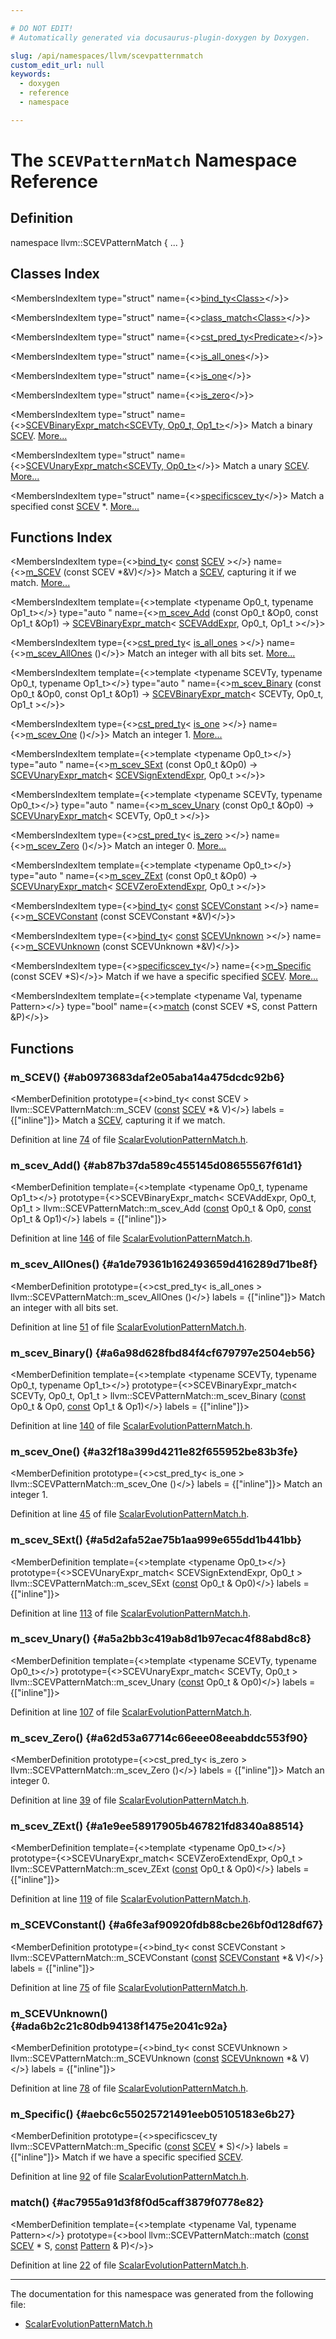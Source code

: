 ```yaml
---

# DO NOT EDIT!
# Automatically generated via docusaurus-plugin-doxygen by Doxygen.

slug: /api/namespaces/llvm/scevpatternmatch
custom_edit_url: null
keywords:
  - doxygen
  - reference
  - namespace

---
```





# The `SCEVPatternMatch` Namespace Reference

<DoxygenPage pluginConfig={pluginConfig}>



## Definition

<CodeBlock>namespace llvm::SCEVPatternMatch &#123; ... &#125;</CodeBlock>

## Classes Index

<MembersIndex>

<MembersIndexItem
  type="struct"
  name={<><a href="/docs/api/structs/llvm/scevpatternmatch/bind-ty">bind_ty&lt;Class&gt;</a></>}>
</MembersIndexItem>

<MembersIndexItem
  type="struct"
  name={<><a href="/docs/api/structs/llvm/scevpatternmatch/class-match">class_match&lt;Class&gt;</a></>}>
</MembersIndexItem>

<MembersIndexItem
  type="struct"
  name={<><a href="/docs/api/structs/llvm/scevpatternmatch/cst-pred-ty">cst_pred_ty&lt;Predicate&gt;</a></>}>
</MembersIndexItem>

<MembersIndexItem
  type="struct"
  name={<><a href="/docs/api/structs/llvm/scevpatternmatch/is-all-ones">is_all_ones</a></>}>
</MembersIndexItem>

<MembersIndexItem
  type="struct"
  name={<><a href="/docs/api/structs/llvm/scevpatternmatch/is-one">is_one</a></>}>
</MembersIndexItem>

<MembersIndexItem
  type="struct"
  name={<><a href="/docs/api/structs/llvm/scevpatternmatch/is-zero">is_zero</a></>}>
</MembersIndexItem>

<MembersIndexItem
  type="struct"
  name={<><a href="/docs/api/structs/llvm/scevpatternmatch/scevbinaryexpr-match">SCEVBinaryExpr_match&lt;SCEVTy, Op0_t, Op1_t&gt;</a></>}>
Match a binary <a href="/docs/api/classes/llvm/scev">SCEV</a>. <a href="/docs/api/structs/llvm/scevpatternmatch/scevbinaryexpr-match/#details">More...</a>
</MembersIndexItem>

<MembersIndexItem
  type="struct"
  name={<><a href="/docs/api/structs/llvm/scevpatternmatch/scevunaryexpr-match">SCEVUnaryExpr_match&lt;SCEVTy, Op0_t&gt;</a></>}>
Match a unary <a href="/docs/api/classes/llvm/scev">SCEV</a>. <a href="/docs/api/structs/llvm/scevpatternmatch/scevunaryexpr-match/#details">More...</a>
</MembersIndexItem>

<MembersIndexItem
  type="struct"
  name={<><a href="/docs/api/structs/llvm/scevpatternmatch/specificscev-ty">specificscev_ty</a></>}>
Match a specified const <a href="/docs/api/classes/llvm/scev">SCEV</a> &#42;. <a href="/docs/api/structs/llvm/scevpatternmatch/specificscev-ty/#details">More...</a>
</MembersIndexItem>

</MembersIndex>

## Functions Index

<MembersIndex>

<MembersIndexItem
  type={<><a href="/docs/api/structs/llvm/scevpatternmatch/bind-ty">bind&#95;ty</a>&lt; <a href="/docs/api/files/lib/lib/target/lib/target/aarch64/aarch64promoteconstant-cpp/#a90f8350fecae261c25be85d38b451bff">const</a> <a href="/docs/api/classes/llvm/scev">SCEV</a> &gt;</>}
  name={<><a href="#ab0973683daf2e05aba14a475dcdc92b6">m&#95;SCEV</a> (const SCEV &#42;&amp;V)</>}>
Match a <a href="/docs/api/classes/llvm/scev">SCEV</a>, capturing it if we match. <a href="#ab0973683daf2e05aba14a475dcdc92b6">More...</a>
</MembersIndexItem>

<MembersIndexItem
  template={<>template &lt;typename Op0&#95;t, typename Op1&#95;t&gt;</>}
  type="auto "
  name={<><a href="#ab87b37da589c455145d08655567f61d1">m&#95;scev&#95;Add</a> (const Op0&#95;t &amp;Op0, const Op1&#95;t &amp;Op1) -&gt; <a href="/docs/api/structs/llvm/scevpatternmatch/scevbinaryexpr-match">SCEVBinaryExpr&#95;match</a>&lt; <a href="/docs/api/classes/llvm/scevaddexpr">SCEVAddExpr</a>, Op0&#95;t, Op1&#95;t &gt;</>}>
</MembersIndexItem>

<MembersIndexItem
  type={<><a href="/docs/api/structs/llvm/scevpatternmatch/cst-pred-ty">cst&#95;pred&#95;ty</a>&lt; <a href="/docs/api/structs/llvm/scevpatternmatch/is-all-ones">is&#95;all&#95;ones</a> &gt;</>}
  name={<><a href="#a1de79361b162493659d416289d71be8f">m&#95;scev&#95;AllOnes</a> ()</>}>
Match an integer with all bits set. <a href="#a1de79361b162493659d416289d71be8f">More...</a>
</MembersIndexItem>

<MembersIndexItem
  template={<>template &lt;typename SCEVTy, typename Op0&#95;t, typename Op1&#95;t&gt;</>}
  type="auto "
  name={<><a href="#a6a98d628fbd84f4cf679797e2504eb56">m&#95;scev&#95;Binary</a> (const Op0&#95;t &amp;Op0, const Op1&#95;t &amp;Op1) -&gt; <a href="/docs/api/structs/llvm/scevpatternmatch/scevbinaryexpr-match">SCEVBinaryExpr&#95;match</a>&lt; SCEVTy, Op0&#95;t, Op1&#95;t &gt;</>}>
</MembersIndexItem>

<MembersIndexItem
  type={<><a href="/docs/api/structs/llvm/scevpatternmatch/cst-pred-ty">cst&#95;pred&#95;ty</a>&lt; <a href="/docs/api/structs/llvm/scevpatternmatch/is-one">is&#95;one</a> &gt;</>}
  name={<><a href="#a32f18a399d4211e82f655952be83b3fe">m&#95;scev&#95;One</a> ()</>}>
Match an integer 1. <a href="#a32f18a399d4211e82f655952be83b3fe">More...</a>
</MembersIndexItem>

<MembersIndexItem
  template={<>template &lt;typename Op0&#95;t&gt;</>}
  type="auto "
  name={<><a href="#a5d2afa52ae75b1aa999e655dd1b441bb">m&#95;scev&#95;SExt</a> (const Op0&#95;t &amp;Op0) -&gt; <a href="/docs/api/structs/llvm/scevpatternmatch/scevunaryexpr-match">SCEVUnaryExpr&#95;match</a>&lt; <a href="/docs/api/classes/llvm/scevsignextendexpr">SCEVSignExtendExpr</a>, Op0&#95;t &gt;</>}>
</MembersIndexItem>

<MembersIndexItem
  template={<>template &lt;typename SCEVTy, typename Op0&#95;t&gt;</>}
  type="auto "
  name={<><a href="#a5a2bb3c419ab8d1b97ecac4f88abd8c8">m&#95;scev&#95;Unary</a> (const Op0&#95;t &amp;Op0) -&gt; <a href="/docs/api/structs/llvm/scevpatternmatch/scevunaryexpr-match">SCEVUnaryExpr&#95;match</a>&lt; SCEVTy, Op0&#95;t &gt;</>}>
</MembersIndexItem>

<MembersIndexItem
  type={<><a href="/docs/api/structs/llvm/scevpatternmatch/cst-pred-ty">cst&#95;pred&#95;ty</a>&lt; <a href="/docs/api/structs/llvm/scevpatternmatch/is-zero">is&#95;zero</a> &gt;</>}
  name={<><a href="#a62d53a67714c66eee08eeabddc553f90">m&#95;scev&#95;Zero</a> ()</>}>
Match an integer 0. <a href="#a62d53a67714c66eee08eeabddc553f90">More...</a>
</MembersIndexItem>

<MembersIndexItem
  template={<>template &lt;typename Op0&#95;t&gt;</>}
  type="auto "
  name={<><a href="#a1e9ee58917905b467821fd8340a88514">m&#95;scev&#95;ZExt</a> (const Op0&#95;t &amp;Op0) -&gt; <a href="/docs/api/structs/llvm/scevpatternmatch/scevunaryexpr-match">SCEVUnaryExpr&#95;match</a>&lt; <a href="/docs/api/classes/llvm/scevzeroextendexpr">SCEVZeroExtendExpr</a>, Op0&#95;t &gt;</>}>
</MembersIndexItem>

<MembersIndexItem
  type={<><a href="/docs/api/structs/llvm/scevpatternmatch/bind-ty">bind&#95;ty</a>&lt; <a href="/docs/api/files/lib/lib/target/lib/target/aarch64/aarch64promoteconstant-cpp/#a90f8350fecae261c25be85d38b451bff">const</a> <a href="/docs/api/classes/llvm/scevconstant">SCEVConstant</a> &gt;</>}
  name={<><a href="#a6fe3af90920fdb88cbe26bf0d128df67">m&#95;SCEVConstant</a> (const SCEVConstant &#42;&amp;V)</>}>
</MembersIndexItem>

<MembersIndexItem
  type={<><a href="/docs/api/structs/llvm/scevpatternmatch/bind-ty">bind&#95;ty</a>&lt; <a href="/docs/api/files/lib/lib/target/lib/target/aarch64/aarch64promoteconstant-cpp/#a90f8350fecae261c25be85d38b451bff">const</a> <a href="/docs/api/classes/llvm/scevunknown">SCEVUnknown</a> &gt;</>}
  name={<><a href="#ada6b2c21c80db94138f1475e2041c92a">m&#95;SCEVUnknown</a> (const SCEVUnknown &#42;&amp;V)</>}>
</MembersIndexItem>

<MembersIndexItem
  type={<><a href="/docs/api/structs/llvm/scevpatternmatch/specificscev-ty">specificscev&#95;ty</a></>}
  name={<><a href="#aebc6c55025721491eeb05105183e6b27">m&#95;Specific</a> (const SCEV &#42;S)</>}>
Match if we have a specific specified <a href="/docs/api/classes/llvm/scev">SCEV</a>. <a href="#aebc6c55025721491eeb05105183e6b27">More...</a>
</MembersIndexItem>

<MembersIndexItem
  template={<>template &lt;typename Val, typename Pattern&gt;</>}
  type="bool"
  name={<><a href="#ac7955a91d3f8f0d5caff3879f0778e82">match</a> (const SCEV &#42;S, const Pattern &amp;P)</>}>
</MembersIndexItem>

</MembersIndex>


<SectionDefinition>

## Functions

### m&#95;SCEV() {#ab0973683daf2e05aba14a475dcdc92b6}

<MemberDefinition
  prototype={<>bind&#95;ty&lt; const SCEV &gt; llvm::SCEVPatternMatch::m&#95;SCEV (<a href="/docs/api/files/lib/lib/target/lib/target/aarch64/aarch64promoteconstant-cpp/#a90f8350fecae261c25be85d38b451bff">const</a> <a href="/docs/api/classes/llvm/scev">SCEV</a> &#42;&amp; V)</>}
  labels = {["inline"]}>
Match a <a href="/docs/api/classes/llvm/scev">SCEV</a>, capturing it if we match.

Definition at line <a href="/docs/api/files/include/include/llvm/include/llvm/analysis/scalarevolutionpatternmatch-h/#l00074">74</a> of file <a href="/docs/api/files/include/include/llvm/include/llvm/analysis/scalarevolutionpatternmatch-h">ScalarEvolutionPatternMatch.h</a>.
</MemberDefinition>

### m&#95;scev&#95;Add() {#ab87b37da589c455145d08655567f61d1}

<MemberDefinition
  template={<>template &lt;typename Op0&#95;t, typename Op1&#95;t&gt;</>}
  prototype={<>SCEVBinaryExpr&#95;match&lt; SCEVAddExpr, Op0&#95;t, Op1&#95;t &gt; llvm::SCEVPatternMatch::m&#95;scev&#95;Add (<a href="/docs/api/files/lib/lib/target/lib/target/aarch64/aarch64promoteconstant-cpp/#a90f8350fecae261c25be85d38b451bff">const</a> Op0&#95;t &amp; Op0, <a href="/docs/api/files/lib/lib/target/lib/target/aarch64/aarch64promoteconstant-cpp/#a90f8350fecae261c25be85d38b451bff">const</a> Op1&#95;t &amp; Op1)</>}
  labels = {["inline"]}>

Definition at line <a href="/docs/api/files/include/include/llvm/include/llvm/analysis/scalarevolutionpatternmatch-h/#l00146">146</a> of file <a href="/docs/api/files/include/include/llvm/include/llvm/analysis/scalarevolutionpatternmatch-h">ScalarEvolutionPatternMatch.h</a>.
</MemberDefinition>

### m&#95;scev&#95;AllOnes() {#a1de79361b162493659d416289d71be8f}

<MemberDefinition
  prototype={<>cst&#95;pred&#95;ty&lt; is&#95;all&#95;ones &gt; llvm::SCEVPatternMatch::m&#95;scev&#95;AllOnes ()</>}
  labels = {["inline"]}>
Match an integer with all bits set.

Definition at line <a href="/docs/api/files/include/include/llvm/include/llvm/analysis/scalarevolutionpatternmatch-h/#l00051">51</a> of file <a href="/docs/api/files/include/include/llvm/include/llvm/analysis/scalarevolutionpatternmatch-h">ScalarEvolutionPatternMatch.h</a>.
</MemberDefinition>

### m&#95;scev&#95;Binary() {#a6a98d628fbd84f4cf679797e2504eb56}

<MemberDefinition
  template={<>template &lt;typename SCEVTy, typename Op0&#95;t, typename Op1&#95;t&gt;</>}
  prototype={<>SCEVBinaryExpr&#95;match&lt; SCEVTy, Op0&#95;t, Op1&#95;t &gt; llvm::SCEVPatternMatch::m&#95;scev&#95;Binary (<a href="/docs/api/files/lib/lib/target/lib/target/aarch64/aarch64promoteconstant-cpp/#a90f8350fecae261c25be85d38b451bff">const</a> Op0&#95;t &amp; Op0, <a href="/docs/api/files/lib/lib/target/lib/target/aarch64/aarch64promoteconstant-cpp/#a90f8350fecae261c25be85d38b451bff">const</a> Op1&#95;t &amp; Op1)</>}
  labels = {["inline"]}>

Definition at line <a href="/docs/api/files/include/include/llvm/include/llvm/analysis/scalarevolutionpatternmatch-h/#l00140">140</a> of file <a href="/docs/api/files/include/include/llvm/include/llvm/analysis/scalarevolutionpatternmatch-h">ScalarEvolutionPatternMatch.h</a>.
</MemberDefinition>

### m&#95;scev&#95;One() {#a32f18a399d4211e82f655952be83b3fe}

<MemberDefinition
  prototype={<>cst&#95;pred&#95;ty&lt; is&#95;one &gt; llvm::SCEVPatternMatch::m&#95;scev&#95;One ()</>}
  labels = {["inline"]}>
Match an integer 1.

Definition at line <a href="/docs/api/files/include/include/llvm/include/llvm/analysis/scalarevolutionpatternmatch-h/#l00045">45</a> of file <a href="/docs/api/files/include/include/llvm/include/llvm/analysis/scalarevolutionpatternmatch-h">ScalarEvolutionPatternMatch.h</a>.
</MemberDefinition>

### m&#95;scev&#95;SExt() {#a5d2afa52ae75b1aa999e655dd1b441bb}

<MemberDefinition
  template={<>template &lt;typename Op0&#95;t&gt;</>}
  prototype={<>SCEVUnaryExpr&#95;match&lt; SCEVSignExtendExpr, Op0&#95;t &gt; llvm::SCEVPatternMatch::m&#95;scev&#95;SExt (<a href="/docs/api/files/lib/lib/target/lib/target/aarch64/aarch64promoteconstant-cpp/#a90f8350fecae261c25be85d38b451bff">const</a> Op0&#95;t &amp; Op0)</>}
  labels = {["inline"]}>

Definition at line <a href="/docs/api/files/include/include/llvm/include/llvm/analysis/scalarevolutionpatternmatch-h/#l00113">113</a> of file <a href="/docs/api/files/include/include/llvm/include/llvm/analysis/scalarevolutionpatternmatch-h">ScalarEvolutionPatternMatch.h</a>.
</MemberDefinition>

### m&#95;scev&#95;Unary() {#a5a2bb3c419ab8d1b97ecac4f88abd8c8}

<MemberDefinition
  template={<>template &lt;typename SCEVTy, typename Op0&#95;t&gt;</>}
  prototype={<>SCEVUnaryExpr&#95;match&lt; SCEVTy, Op0&#95;t &gt; llvm::SCEVPatternMatch::m&#95;scev&#95;Unary (<a href="/docs/api/files/lib/lib/target/lib/target/aarch64/aarch64promoteconstant-cpp/#a90f8350fecae261c25be85d38b451bff">const</a> Op0&#95;t &amp; Op0)</>}
  labels = {["inline"]}>

Definition at line <a href="/docs/api/files/include/include/llvm/include/llvm/analysis/scalarevolutionpatternmatch-h/#l00107">107</a> of file <a href="/docs/api/files/include/include/llvm/include/llvm/analysis/scalarevolutionpatternmatch-h">ScalarEvolutionPatternMatch.h</a>.
</MemberDefinition>

### m&#95;scev&#95;Zero() {#a62d53a67714c66eee08eeabddc553f90}

<MemberDefinition
  prototype={<>cst&#95;pred&#95;ty&lt; is&#95;zero &gt; llvm::SCEVPatternMatch::m&#95;scev&#95;Zero ()</>}
  labels = {["inline"]}>
Match an integer 0.

Definition at line <a href="/docs/api/files/include/include/llvm/include/llvm/analysis/scalarevolutionpatternmatch-h/#l00039">39</a> of file <a href="/docs/api/files/include/include/llvm/include/llvm/analysis/scalarevolutionpatternmatch-h">ScalarEvolutionPatternMatch.h</a>.
</MemberDefinition>

### m&#95;scev&#95;ZExt() {#a1e9ee58917905b467821fd8340a88514}

<MemberDefinition
  template={<>template &lt;typename Op0&#95;t&gt;</>}
  prototype={<>SCEVUnaryExpr&#95;match&lt; SCEVZeroExtendExpr, Op0&#95;t &gt; llvm::SCEVPatternMatch::m&#95;scev&#95;ZExt (<a href="/docs/api/files/lib/lib/target/lib/target/aarch64/aarch64promoteconstant-cpp/#a90f8350fecae261c25be85d38b451bff">const</a> Op0&#95;t &amp; Op0)</>}
  labels = {["inline"]}>

Definition at line <a href="/docs/api/files/include/include/llvm/include/llvm/analysis/scalarevolutionpatternmatch-h/#l00119">119</a> of file <a href="/docs/api/files/include/include/llvm/include/llvm/analysis/scalarevolutionpatternmatch-h">ScalarEvolutionPatternMatch.h</a>.
</MemberDefinition>

### m&#95;SCEVConstant() {#a6fe3af90920fdb88cbe26bf0d128df67}

<MemberDefinition
  prototype={<>bind&#95;ty&lt; const SCEVConstant &gt; llvm::SCEVPatternMatch::m&#95;SCEVConstant (<a href="/docs/api/files/lib/lib/target/lib/target/aarch64/aarch64promoteconstant-cpp/#a90f8350fecae261c25be85d38b451bff">const</a> <a href="/docs/api/classes/llvm/scevconstant">SCEVConstant</a> &#42;&amp; V)</>}
  labels = {["inline"]}>

Definition at line <a href="/docs/api/files/include/include/llvm/include/llvm/analysis/scalarevolutionpatternmatch-h/#l00075">75</a> of file <a href="/docs/api/files/include/include/llvm/include/llvm/analysis/scalarevolutionpatternmatch-h">ScalarEvolutionPatternMatch.h</a>.
</MemberDefinition>

### m&#95;SCEVUnknown() {#ada6b2c21c80db94138f1475e2041c92a}

<MemberDefinition
  prototype={<>bind&#95;ty&lt; const SCEVUnknown &gt; llvm::SCEVPatternMatch::m&#95;SCEVUnknown (<a href="/docs/api/files/lib/lib/target/lib/target/aarch64/aarch64promoteconstant-cpp/#a90f8350fecae261c25be85d38b451bff">const</a> <a href="/docs/api/classes/llvm/scevunknown">SCEVUnknown</a> &#42;&amp; V)</>}
  labels = {["inline"]}>

Definition at line <a href="/docs/api/files/include/include/llvm/include/llvm/analysis/scalarevolutionpatternmatch-h/#l00078">78</a> of file <a href="/docs/api/files/include/include/llvm/include/llvm/analysis/scalarevolutionpatternmatch-h">ScalarEvolutionPatternMatch.h</a>.
</MemberDefinition>

### m&#95;Specific() {#aebc6c55025721491eeb05105183e6b27}

<MemberDefinition
  prototype={<>specificscev&#95;ty llvm::SCEVPatternMatch::m&#95;Specific (<a href="/docs/api/files/lib/lib/target/lib/target/aarch64/aarch64promoteconstant-cpp/#a90f8350fecae261c25be85d38b451bff">const</a> <a href="/docs/api/classes/llvm/scev">SCEV</a> &#42; S)</>}
  labels = {["inline"]}>
Match if we have a specific specified <a href="/docs/api/classes/llvm/scev">SCEV</a>.

Definition at line <a href="/docs/api/files/include/include/llvm/include/llvm/analysis/scalarevolutionpatternmatch-h/#l00092">92</a> of file <a href="/docs/api/files/include/include/llvm/include/llvm/analysis/scalarevolutionpatternmatch-h">ScalarEvolutionPatternMatch.h</a>.
</MemberDefinition>

### match() {#ac7955a91d3f8f0d5caff3879f0778e82}

<MemberDefinition
  template={<>template &lt;typename Val, typename Pattern&gt;</>}
  prototype={<>bool llvm::SCEVPatternMatch::match (<a href="/docs/api/files/lib/lib/target/lib/target/aarch64/aarch64promoteconstant-cpp/#a90f8350fecae261c25be85d38b451bff">const</a> <a href="/docs/api/classes/llvm/scev">SCEV</a> &#42; S, <a href="/docs/api/files/lib/lib/target/lib/target/aarch64/aarch64promoteconstant-cpp/#a90f8350fecae261c25be85d38b451bff">const</a> <a href="/docs/api/classes/llvm/pattern">Pattern</a> &amp; P)</>}>

Definition at line <a href="/docs/api/files/include/include/llvm/include/llvm/analysis/scalarevolutionpatternmatch-h/#l00022">22</a> of file <a href="/docs/api/files/include/include/llvm/include/llvm/analysis/scalarevolutionpatternmatch-h">ScalarEvolutionPatternMatch.h</a>.
</MemberDefinition>

</SectionDefinition>

<hr/>

The documentation for this namespace was generated from the following file:

<ul>
<li><a href="/docs/api/files/include/include/llvm/include/llvm/analysis/scalarevolutionpatternmatch-h">ScalarEvolutionPatternMatch.h</a></li>
</ul>

</DoxygenPage>
